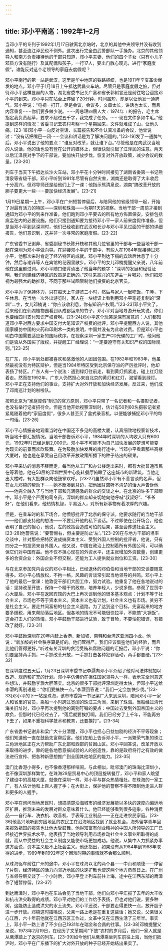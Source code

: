 ```yaml
---
---
---
```

title: 邓小平南巡：1992年1–2月
---



当邓小平的专列于1992年1月17日驶离北京站时，北京的其他中央领导并没有收到通知，甚至连江泽民也不例外。这次出行完全由武警部队一手操办。北京的其他领导人和南方负责接待他的干部只知道，邓小平夫妻、他们的四个子女（只有小儿子邓质方没有随行）及其配偶和孩子，一行17人，要出门散心观光，进行“家庭度假”。谁能反对这个老领导的家庭去度假呢？

邓小平南行的第一站是武汉，这里是华中地区的铁路枢纽，也是1911年辛亥革命爆发的地点。邓小平于1月18日上午抵达武昌火车站。尽管只是家庭度假之旅，但对待邓小平这样显赫的人物，湖北省委书记关广富和省长郭树言还是前往站台迎接邓小平的到来。邓小平只在站台上停留了20分钟，时间虽短，却足以让他发一通脾气。邓小平说：“电视一打开，尽是会议，会议多，文章太长，讲话也太长，而且内容重复⋯⋯你们要多做少说。⋯⋯周总理四届人大﹝1974年﹞的报告，毛主席指定我负责起草，要求不超过五千字，我完成了任务。⋯⋯现在文件多如牛毛。”他提到这样的情况：省委书记去农村考察一个星期回来，文件就堆成了山，让他头痛。[23-18]邓小平一向反对空话、长篇报告和不作认真准备的会议，他曾说过：“没有话把嘴巴一闭⋯⋯会议和讲话是为了解决问题的。”[23-19]发了一通脾气后，邓小平说出了他的要点：“谁反对改革，就让谁下台。”尽管他是在向武汉当地的人说话，他的话也没有登在公开的媒体上，但很快就引起了江泽民的注意。两天以后江泽民对手下的干部说，要加快开放步伐，恢复对外开放政策，减少会议的数量。[23-20]

列车于当天下午抵达长沙火车站，邓小平花十分钟时间接见了湖南省委第一书记熊清泉等省级干部。邓小平听到1991年尽管有自然灾害，湖南还是取得了大丰收后十分高兴。但邓导师还是给他们上了一课：他指示熊清泉说，湖南“搞改革开放的胆子要更大一些⋯⋯要加快经济发展”。[23-21]

1月19日星期一上午，邓小平在广州短暂停留后，与陪同他的省级领导一起，开始了对最有活力的特区——深圳和珠海——为期11天的视察。当地干部一周前才接到通知为邓小平的到来作准备，他们跑到邓小平要去的所有地方佈置保安，安排包括痰盂在内的必要设施。他们只接到通知要为接待邓小平一家人前来度假作准备，但是当邓小平到达深圳时，他们已经收到在武汉和长沙与邓小平见过面的干部的详细报告，他们意识到，这并非一次寻常的家庭度假。[23-22]

广东省委书记谢非、省委副秘书长陈开枝和其他几位省里的干部与一些当地干部一起在深圳为邓小平做向导。在迎接邓小平的干部中，有些人在1984年就接待过邓小平，他那次来时肯定了经济特区的成就。邓小平到达下榻的宾馆后休息了十分钟，然后与谢非等人在宾馆的花园里散步。邓小平的女儿邓楠提醒父亲说，八年前他在这里题过词。邓小平随口便背诵出了他当年的题字：“深圳的发展和经验证明，我们创建经济特区的政策是正确的。”这引来高兴的东道主一片喝彩，他们把邓视为最强大的助推器，不同于那些试图限制他们投资的北京官员。

邓小平为了保持体力，只在每天上午游览三小时，然后与家人一起吃饭，午睡，下午休息。在当地一次外出游览时，家人在一块标识上看到用邓小平笔迹复制的“深圳”二字，女儿邓楠说：“你应该收利息，你有知识产权啊。”[23-23]邓小平笑了。后来他们在仙湖植物园看到从成都运来的竹子，邓小平对当地导游开玩笑说，你们也要给四川支付知识产权费啊。[23-24]邓小平这个玩笑是深有寓意的：人们都知道邓小平对西方要求中国支付大笔知识产权费的批评，邓小平提醒西方人说，其他国家模仿中国的火药和印刷术一类的发明，中国并没有为此收过费。但是邓小平也明白中国需要适应新的国际秩序。在视察深圳一家生产CD光碟的工厂时，他问他们是否从外国买了版权，并提醒工厂经理说：“一定要遵守有关知识产权的国际规则。”[23-25]

在广东，邓小平到处都被喜欢和感激他的人团团包围。在1982年和1983年，他虽然最初没有为特区辩护，但是当1984年特区受到北京保守派的严厉批评时，他却表扬了特区。广东人有一个说法：遇到绿灯往前走，看到黄灯抓紧走，碰上红灯绕着走。然而在1992年，广东人仍然担心来自北京的黄灯和红灯，渴望看到绿灯。邓小平正在支持他们的事业，支持扩大对外开放和加快经济发展，反过来，他们成了邓南巡计划的啦啦队。

按照北京为“家庭度假”制订的官方原则，邓小平只带了一名记者和一名摄影记者，也没有举行记者招待会。但是当他开始视察深圳时，估计有50到60名摄影记者紧紧尾随着他的“家庭度假”，很多人甚至买了盒式录音机，以便能够捕捉邓小平的每一句话。[23-26]

邓小平心情振奋地观看当时在中国还不多见的高楼大厦，认真细致地视察新技术，听当地干部汇报情况。当地干部告诉邓小平，1984年时深圳的人均收入只有600元，1992年时已经达到2,000元。邓小平不可能不为自己加快发展的梦想可能变为现实的前景而欢欣鼓舞。在为鼓励加快发展的南行途中，当邓小平看着那些高楼大厦时，他也是在享受自己用改革开放政策所播下的种子结出的硕果。

邓小平来访的消息不胫而走，每当他从工厂和办公楼走出来时，都有大批普通市民在等着他。他在53层的深圳世贸中心旋转餐厅俯瞰了这座城市的新建筑，当他走出大楼时，有大批群众向他鼓掌欢呼。[23-27]虽然邓小平有不善言谈的名声，但在女儿邓楠的帮助下——她不断凑到耳边，把他因耳聋听不清楚的话大声告诉他——他完全融入了与当地干部和充满感激的群众的交谈之中。在北京的许多干部眼中，邓小平是个严厉的司令员，深圳的群众却亲切地向他呼喊“叔叔好”、“爷爷好”，在他们看来，他热情机智，平易近人，对所有新事物有着浓厚的兴趣。

但是，在乘车时的私下场合，他愤怒批评了北京的保守派。他要求随行的当地干部——他们都支持他的想法——不要公开他的私下谈话。不过即使在公开场合，他也表明了自己的担心，他说，左的政策会造成可怕的后果，甚至会葬送社会主义。[23-28]他警告说：“要警惕右，但主要是防止‘左’。”[23-29]在与地方干部的坦率交谈中，针对那些把特区说成搞资本主义、受到外国人控制的批评者，他说，只有四分之一的投资来自外国人。他又说，中国在政治上控制着所有外国公司，可以确保它们对中国有益。他不仅不担心现在的外资水平，还主张增加外资数量，创建更多的合资企业：外国企业不但交税，还能为工人提供就业岗位和工资。[23-30]

与在北京参加党内会议的邓小平相比，已经退休的邓伯伯和当地干部的交谈要随意得多。邓小平心情放松，不拘一格，风趣的言谈常引起当地领导的共鸣。邓小平上了他的最后一堂课：他敦促干部们大胆工作，努力试验。他重复了他在各地说过的话：坚持改革开放，保持一个精干的政府，培养年轻人，少说多做。参观了世贸中心大厦后，邓小平在返回宾馆的大巴上再次谈到他的很多基本观点：计划不等于社会主义，市场也不等于资本主义。资本主义也有计划，社会主义也有市场。贫穷不是社会主义。要走共同富裕的社会主义道路。为了达到这个目标，先富起来的地方要多缴税，用来帮助落后地区。但各地的情况不可能很快拉平，不能搞“大锅饭”，这会打击人们的热情。邓小平鼓励干部进行试验，敢于冒险，不要怕犯错误，有错改了就好。[23-31]

邓小平鼓励深圳在20年内赶上香港、新加坡、南韩和台湾这亚洲四小龙。他说：“新加坡的社会秩序算是好的。他们管得严。我们应该借鉴他们的经验，而且比他们管得更好。”听过有关深圳的贪污受贿和腐败问题的汇报后，邓小平说：“你们要坚持两手抓，一手抓改革开放，一手抓打击各种犯罪活动，两手都要硬。”[23-32]

在深圳度过五天后，1月23日深圳市委书记李灏向邓小平介绍了他对司法体制加以改造、规范和扩充的计划。邓小平仿佛仍在担任国家领导人一样，表示完全同意这些想法，并鼓励李灏大胆落实。北京的很多干部批评深圳走得太快，但邓小平送给李灏的离别语是：“你们要搞快一点。”李灏回答说：“我们一定会加快步伐。”[23-33]邓小平的下一站是珠海，该市市委第一书记梁广大来到深圳，陪同邓小平一家人和省里的官员，乘船一小时跨过宽阔的珠江三角洲，来到了珠海。当船经过清代海关旧址时，邓小平再次提到他的离别叮嘱的要点：中国过去受到外国帝国主义的欺负，但那时代已经过去了，“落后就要挨打啊。我们已经穷了上千年，不能再穷下去了，如果不重视科学技术和教育，还要挨打”。[23-34]

广东省委书记谢非和梁广大十分清楚，邓小平也担心日益加剧的经济不平等现象；他们知道他一直在鼓励先富帮后富。他们在船上告诉邓小平，一派繁荣气象的珠江三角洲地区正在大力帮助广东北部和西部的贫困山区。邓小平回答说，改革开放以来取得的进步，靠的是各地愿意搞试验的人的创造性，靠的是政府将行之有效的做法进行宣传、把各种新思想推广到全国其他地区的能力。[23-35]

澳门比香港小得多，也不像香港那样喧闹。与此相似，毗邻澳门的珠海比深圳小，也不像深圳那样繁忙。在珠海29层贸易中心的顶层旋转餐厅，邓小平和家人眺望了建设中的高楼大厦。就像在深圳一样，邓小平与群众热情相处。在珠海的一家工厂，有人估计他和上百人握了手；在大街上，保护他的警察不得不限制他走进人群和更多的人握手。

邓小平在询问当地居民时，想搞清楚沿海城市的经济发展能以多快的速度向偏远地区扩展，推测未来的发展对群众意味着什么。他已经能够看到很多迹象，各种消费品——自行车、洗衣机、收音机、手表等工业制品——正在走进农民家庭。[23-36]他高兴地听到穷困地区的农民工在沿海地区找到了就业机会。海外留学青年回来报效祖国的报告也让他大受鼓舞。他得知富有创业精神的中国人所领导的工厂已经接近世界技术水平。他表扬了当地领导利用市场推动社会主义事业所取得的成就，而从中受益的社会主义制度又能使市场更加成功。他说，从集中人力抓紧办事这方面说，资本主义赶不上社会主义。他还指出，如果没有从1984年到1988年取得的进步，1989年到1992年这个困难时期的事情就不会那么顺利。

从珠海驱车前往广州的途中，邓小平在珠海以北的两个县——中山和顺德——停留了片刻，经济特区的活力向邻近地区的快速扩散也使这两个地方蒸蒸日上。在广州与省领导层交谈了一个小时后，邓小平登上列车前往上海，途中在江西东部的鹰潭作了短暂停留。[23-37]

到达鹰潭时，邓小平也在车站会见了当地干部，他们向邓小平汇报了去年的大丰收和抗击洪灾取得的成绩。邓小平对他们的工作给予表扬，但也对他们说，要多种树，这能防止造成洪灾的水土流失。邓小平还说，干部要走得更快一点，放开胆子进一步开放。邓楠这时插嘴说，父亲一路上老是在重复这些话；她又说，父亲很关心江西，六十年前他就在江西苏区工作过，文革中又在江西生活了三年半。事实上，邓小平一路上讲了不少自己1931年在瑞金和会昌的往事。[23-38]邓楠提醒父亲说，1973年2月19日，在经历了文革期间“下放”农村的岁月后，他们一家人就是从鹰潭踏上了返京的列车。[23-39]如今他们从鹰潭乘坐列车前往上海，当他们抵沪时，邓小平在广东播下的扩大对外开放的种子已经开始结出果实了。